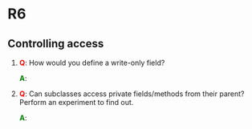 # R6

## Controlling access

1. __<span style="color:red">Q</span>__: How would you define a write-only field?

   __<span style="color:green">A</span>__: 

2. __<span style="color:red">Q</span>__: Can subclasses access private fields/methods from their parent? Perform an experiment to find out.

   __<span style="color:green">A</span>__: 
   
